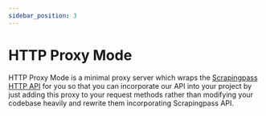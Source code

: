 ```yaml
---
sidebar_position: 3
---
```


# HTTP Proxy Mode

HTTP Proxy Mode is a minimal proxy server which wraps the [Scrapingpass HTTP API](/getting-started/scrapingpass-api#http-rest-api) for you so that you can incorporate our API into your project by just adding this proxy to your request methods rather than modifying your codebase heavily and rewrite them incorporating Scrapingpass API.
